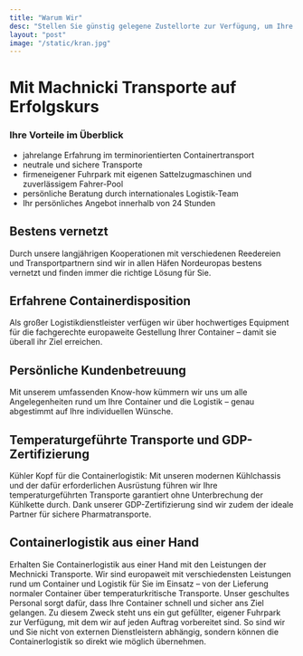 ```yaml
---
title: "Warum Wir"
desc: "Stellen Sie günstig gelegene Zustellorte zur Verfügung, um Ihre Umsätze zu steigern."
layout: "post"
image: "/static/kran.jpg"
---
```


# Mit Machnicki Transporte auf Erfolgskurs

### Ihre Vorteile im Überblick

- jahrelange Erfahrung im terminorientierten Containertransport
- neutrale und sichere Transporte
- firmeneigener Fuhrpark mit eigenen Sattelzugmaschinen und zuverlässigem Fahrer-Pool
- persönliche Beratung durch internationales Logistik-Team
- Ihr persönliches Angebot innerhalb von 24 Stunden

## Bestens vernetzt

Durch unsere langjährigen Kooperationen mit verschiedenen Reedereien und Transportpartnern sind wir in allen Häfen Nordeuropas bestens vernetzt und finden immer die richtige Lösung für Sie.

## Erfahrene Containerdisposition

Als großer Logistikdienstleister verfügen wir über hochwertiges Equipment für die fachgerechte europaweite Gestellung Ihrer Container – damit sie überall ihr Ziel erreichen.

## Persönliche Kundenbetreuung

Mit unserem umfassenden Know-how kümmern wir uns um alle Angelegenheiten rund um Ihre Container und die Logistik – genau abgestimmt auf Ihre individuellen Wünsche.

## Temperaturgeführte Transporte und GDP-Zertifizierung

Kühler Kopf für die Containerlogistik: Mit unseren modernen Kühlchassis und der dafür erforderlichen Ausrüstung führen wir Ihre temperaturgeführten Transporte garantiert ohne Unterbrechung der Kühlkette durch. Dank unserer GDP-Zertifizierung sind wir zudem der ideale Partner für sichere Pharmatransporte.

## Containerlogistik aus einer Hand

Erhalten Sie Containerlogistik aus einer Hand mit den Leistungen der Mechnicki Transporte. Wir sind europaweit mit verschiedensten Leistungen rund um Container und Logistik für Sie im Einsatz – von der Lieferung normaler Container über temperaturkritische Transporte. Unser geschultes Personal sorgt dafür, dass Ihre Container schnell und sicher ans Ziel gelangen. Zu diesem Zweck steht uns ein gut gefüllter, eigener Fuhrpark zur Verfügung, mit dem wir auf jeden Auftrag vorbereitet sind. So sind wir und Sie nicht von externen Dienstleistern abhängig, sondern können die Containerlogistik so direkt wie möglich übernehmen.
